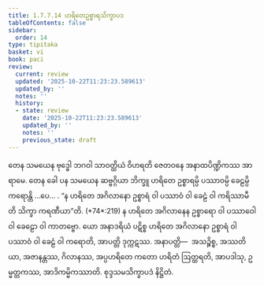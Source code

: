 ```yaml
---
title: 1.7.7.14 ဟရိတေဥစ္စာရသိက္ခာပဒ
tableOfContents: false
sidebar:
  order: 14
type: tipitaka
basket: vi
book: paci
review:
  current: review
  updated: '2025-10-22T11:23:23.589613'
  updated_by: ''
  notes: ''
  history:
  - state: review
    date: '2025-10-22T11:23:23.589613'
    updated_by: ''
    notes: ''
    previous_state: draft
---
```



<ReviewStatus review={frontmatter.review} showDetails={true} />

<HypothesisAnnotation frontmatter={frontmatter} />

<DynamicBreadcrumb />

<Division number="652" book="paci" e="ch" v="2" p="270">

<Paragraph number="2077" book="paci">
တေန သမယေန ဗုဒ္ဓေါ ဘဂဝါ သာဝတ္ထိယံ ဝိဟရတိ ဇေတဝနေ အနာထပိဏ္ဍိကဿ အာရာမေ. တေန ခေါ ပန သမယေန ဆဗ္ဗဂ္ဂိယာ ဘိက္ခူ ဟရိတေ ဥစ္စာရမ္ပိ ပဿာဝမ္ပိ ခေဠမ္ပိ ကရောန္တိ …ပေ… .
</Paragraph>

<Paragraph number="2078" book="paci">
<Emphasis>“န ဟရိတေ အဂိလာနော ဥစ္စာရံ ဝါ ပဿာဝံ ဝါ ခေဠံ ဝါ ကရိဿာမီတိ သိက္ခာ ကရဏီယာ”</Emphasis>တိ. (*74*:<Emphasis>219</Emphasis>)
</Paragraph>

<Paragraph number="2079" book="paci">
န ဟရိတေ အဂိလာနေန ဥစ္စာရော ဝါ ပဿာဝေါ ဝါ ခေဠော ဝါ ကာတဗ္ဗော. ယော အနာဒရိယံ ပဋိစ္စ ဟရိတေ အဂိလာနော ဥစ္စာရံ ဝါ ပဿာဝံ ဝါ ခေဠံ ဝါ ကရောတိ, အာပတ္တိ ဒုက္ကဋဿ.
</Paragraph>

<Paragraph number="2080" book="paci">
အနာပတ္တိ—  အသဉ္စိစ္စ, အဿတိယာ, အဇာနန္တဿ, ဂိလာနဿ, အပ္ပဟရိတေ ကတော ဟရိတံ ဩတ္ထရတိ, အာပဒါသု, ဥမ္မတ္တကဿ, အာဒိကမ္မိကဿာတိ.

</Paragraph>
</Division>

<Paragraph number="2081" type="center" book="paci">
စုဒ္ဒသမသိက္ခာပဒံ နိဋ္ဌိတံ.
</Paragraph>